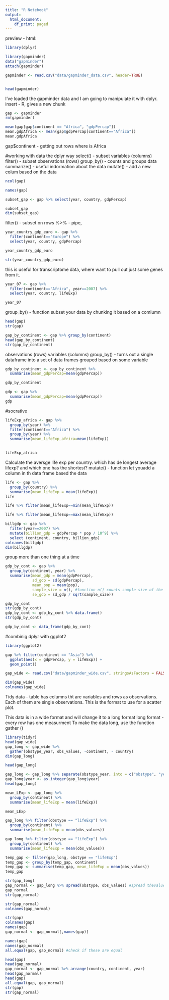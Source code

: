 ```yaml
---
title: "R Notebook"
output:
  html_document:
    df_print: paged
---
```


preview - html: 

```r
library(dplyr)

library(gapminder)
data("gapminder")
attach(gapminder)

gapminder <- read.csv("data/gapminder_data.csv", header=TRUE)


head(gapminder)
```
I've loaded the gapminder data and I am going to manipulate it with dplyr.
insert - R, gives a new chunk
```r
gap <- gapminder
rm(gapminder)

mean(gap[gap$continent == "Africa", "gdpPercap"])
mean.gdpAfrica <- mean(gap$gdpPercap[continent=="Africa"])
mean.gdpAfrica
```

gap$continent - getting out rows where is Africa

#working with data the dplyr way
select() - subset variables (columns)
filter() - subset observations (rows)
group_by() - counts and groups data
summarize() - useful indormation about the data
mutate() - add a new colum based on the data
```r
ncol(gap)

names(gap)

subset_gap <- gap %>% select(year, country, gdpPercap)

subset_gap
dim(subset_gap)


```

filter() - subset on rows
%>% - pipe,

``` r
year_country_gdp_euro <- gap %>%
  filter(continent=="Europe") %>%
  select(year, country, gdpPercap)

year_country_gdp_euro

str(year_country_gdp_euro)
```

this is useful for transcriptome data, where want to pull out just some genes from it.

```r
year_07 <- gap %>%
  filter(continent=="Africa", year==2007) %>%
  select(year, country, lifeExp)

year_07
```

group_by() - function subset your data by chunking it based on a comlumn
```r
head(gap)
str(gap)

gap_by_continent <- gap %>% group_by(continent)
head(gap_by_continent)
str(gap_by_continent)

```
observations (rows) 
variables (columns)
group_by() - turns out a single dataframe into a set of data frames grouped based on some variable

``` r
gdp_by_continent <- gap_by_continent %>% 
  summarise(mean_gdpPercap=mean(gdpPercap))

gdp_by_continent

gdp <- gap %>%
  summarise(mean_gdpPercap=mean(gdpPercap))
gdp
```       

#socrative
```r

lifeExp_africa <- gap %>%
  group_by(year) %>%
  filter(continent=="Africa") %>%
  group_by(year) %>%
  summarise(mean_lifeExp_africa=mean(lifeExp))
  

lifeExp_africa
```
Calculate the aversge life exp per country. which has de longest average lifexp? and which one has the shortest?
mutate() - function let youadd a column in th data frame based the data
```r
life <- gap %>%
  group_by(country) %>%
  summarise(mean_lifeExp = mean(lifeExp))
life

life %>% filter(mean_lifeExp==min(mean_lifeExp))

life %>% filter(mean_lifeExp==max(mean_lifeExp))

```


```r
billgdp <- gap %>% 
  filter(year==2007) %>%
  mutate(billion_gdp = gdpPercap * pop / 10^9) %>%
  select (continent, country, billion_gdp)
colnames(billgdp)
dim(billgdp)
```
group more than one thing at a time
```r
gdp_by_cont <- gap %>%
  group_by(continent, year) %>%
  summarise(mean_gdp = mean(gdpPercap), 
            sd_gdp = sd(gdpPercap), 
            mean_pop = mean(pop), 
            sample_size = n(), #function n() counts sample size of the variable grouped by
            se_gdp = sd_gdp / sqrt(sample_size))

gdp_by_cont
str(gdp_by_cont)
gdp_by_cont <- gdp_by_cont %>% data.frame()
str(gdp_by_cont)

gdp_by_cont <- data_frame(gdp_by_cont)
```

#combinig dplyr with ggplot2

```r
library(ggplot2)

gap %>% filter(continent == "Asia") %>%
  ggplot(aes(x = gdpPercap, y = lifeExp)) +
  geom_point()
```

```r
gap_wide <- read.csv("data/gapminder_wide.csv", stringsAsFactors = FALSE)

dim(gap_wide)
colnames(gap_wide)
```

Tidy data - table has columns tht are variables and rows as observations. Each of them are single observations. This is the format to use for a scatter plot. 

This data is in a wide format and will change it to a long format
long format - every row has one measurment
To make the data long, use the function gather ()
```r
library(tidyr)
head(gap_wide)
gap_long <- gap_wide %>%
  gather(obstype_year, obs_values, -continent, - country)
dim(gap_long)

head(gap_long)
```




```r
gap_long <- gap_long %>% separate(obstype_year, into = c("obstype", "year"), sep="_")
gap_long$year <- as.integer(gap_long$year)
head(gap_long)

```





```r
mean_LExp <- gap_long %>%
  group_by(continent) %>%
  summarise(mean_lifeExp = mean(lifeExp))

mean_LExp
```




```r
gap_long %>% filter(obstype == "lifeExp") %>%
  group_by(continent) %>%
  summarise(mean_lifeExp = mean(obs_values))

```



```r
gap_long %>% filter(obstype == "lifeExp") %>%
  group_by(continent) %>%
  summarise(mean_lifeExp = mean(obs_values))

temp_gap <- filter(gap_long, obstype == "lifeExp")
temp_gap <- group_by(temp_gap, continent)
temp_gap <- summarise(temp_gap, mean_lifeExp = mean(obs_values))
temp_gap
```



```r
str(gap_long)
gap_normal <- gap_long %>% spread(obstype, obs_values) #spread thevalues along the rows
gap_normal
str(gap_normal)
```

```r
str(gap_normal)
colnames(gap_normal)

str(gap)
colnames(gap)
names(gap)
gap_normal <- gap_normal[,names(gap)]

names(gap)
names(gap_normal)
all.equal(gap, gap_normal) #check if these are equal

head(gap)
head(gap_normal)
gap_normal <- gap_normal %>% arrange(country, continent, year)
head(gap_normal)
head(gap)
all.equal(gap, gap_normal)
str(gap)
str(gap_normal)
```



```r

```